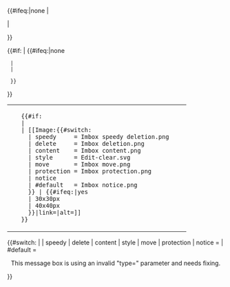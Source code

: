 <table class="plainlinks ombox {{#ifeq:{{{small}}}|yes|mbox-small}} 
{{#switch:{{{type|}}}
| speedy     = ombox-speedy
| delete     = ombox-delete
| content    = ombox-content
| style      = ombox-style
| move       = ombox-move
| protection = ombox-protection
| notice          <!-- notice = default -->
| #default   = ombox-notice
}}" style="{{{style|}}}">
<tr>
{{#ifeq:{{{image|}}}|none
| <!-- No image. Cell with some width or padding necessary for text cell to have 100% width. --><td class="mbox-empty-cell"></td>
| <td class="mbox-image">
  {{#if:{{{image|}}}
  | {{{image}}}
  | [[Image:{{#switch:{{{type|}}}
    | speedy     = Imbox speedy deletion.png
    | delete     = Imbox deletion.png
    | content    = Imbox content.png
    | style      = Edit-clear.svg
    | move       = Imbox move.png
    | protection = Imbox protection.png
    | notice          <!-- notice = default -->
    | #default   = Imbox notice.png
    }} | {{#ifeq:{{{small|}}}|yes
    | 30x30px
    | 40x40px
    }}|link=|alt=]]
  }}</td>
}}
<td class="mbox-text" style="{{{textstyle|}}}"> {{{text}}} </td>
{{#if:{{{imageright|}}}
| {{#ifeq:{{{imageright|}}}|none
  | <!-- No image. -->
  | <td class="mbox-imageright"> {{{imageright}}} </td>
  }}
}}
</tr>
</table><!-- Detect and report usage with faulty "type" parameter:
-->{{#switch:{{{type|}}}
|   <!-- No type fed, is also valid input -->
| speedy
| delete
| content
| style
| move
| protection
| notice     =    <!-- Do nothing, valid "type" -->
| #default   = <div style="text-align: center;">This message box is using an invalid "type={{{type|}}}" parameter and needs fixing.</div>[[Category:Wikipedia message box parameter needs fixing|{{main other|Main:}}{{FULLPAGENAME}}]]<!-- Sort on namespace -->
}}<noinclude>

{{documentation}}
<!-- Add categories and interwikis to the /doc subpage, not here! -->
</noinclude>